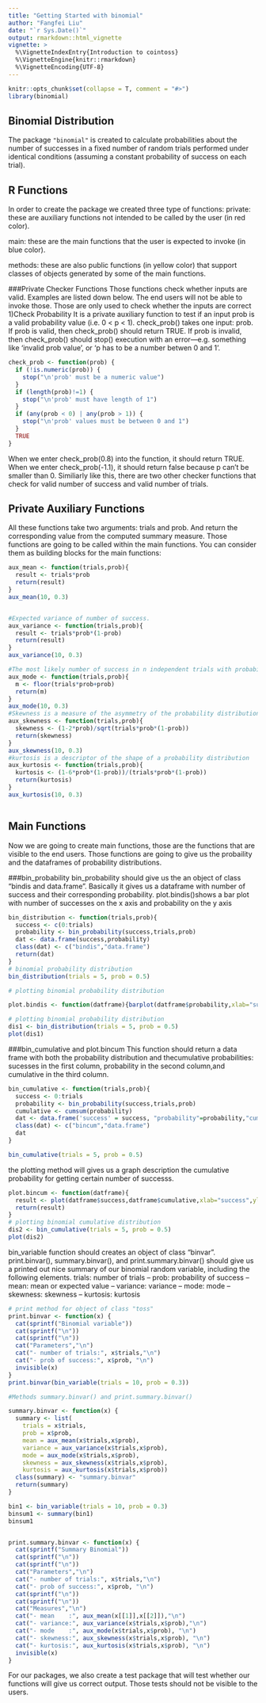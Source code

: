 ```yaml
---
title: "Getting Started with binomial"
author: "Fangfei Liu"
date: "`r Sys.Date()`"
output: rmarkdown::html_vignette
vignette: >
  %\VignetteIndexEntry{Introduction to cointoss}
  %\VignetteEngine{knitr::rmarkdown}
  %\VignetteEncoding{UTF-8}
---
```

```r
knitr::opts_chunk$set(collapse = T, comment = "#>")
library(binomial)
```

## Binomial Distribution

The package `"binomial"` is created to calculate probabilities about the number of successes in a fixed number of random trials performed
under identical conditions (assuming a constant probability of success on each trial).


## R Functions

In order to create the package we created three type of functions:
private: these are auxiliary functions not intended to be called by the user (in red
color).

main: these are the main functions that the user is expected to invoke (in blue color).

methods: these are also public functions (in yellow color) that support classes of
objects generated by some of the main functions.

###Private Checker Functions
Those functions check whether inputs are valid. Examples are listed down below. The end users will not be able to invoke those. Those are only used to check whether the inputs are correct
1)Check Probability
It is a private auxiliary function to test if an input prob is a valid probability value (i.e. 0 < p < 1). check_prob() takes one input: prob. If prob is valid, then check_prob() should return TRUE. If prob is invalid, then check_prob() should stop() execution with an error—e.g. something like 'invalid prob value', or 'p has to be a number betwen 0 and 1'.
```r
check_prob <- function(prob) {
  if (!is.numeric(prob)) {
    stop("\n'prob' must be a numeric value")
  }
  if (length(prob)!=1) {
    stop("\n'prob' must have length of 1")
  }
  if (any(prob < 0) | any(prob > 1)) {
    stop("\n'prob' values must be between 0 and 1")
  }
  TRUE
}
```
When we enter check_prob(0.8) into the function, it should return TRUE. When we enter check_prob(-1.1), it should return false because p can't be smaller than 0. Similiarly like this, there are two other checker functions that check for valid number of success and valid number of trials.


## Private Auxiliary Functions

All these functions take two arguments: trials and prob. And return the corresponding
value from the computed summary measure. Those functions are going to be called within the main functions. You can consider them as building blocks for the main functions:

```r
aux_mean <- function(trials,prob){
  result <- trials*prob
  return(result)
}
aux_mean(10, 0.3)


#Expected variance of number of success.
aux_variance <- function(trials,prob){
  result <- trials*prob*(1-prob)
  return(result)
}
aux_variance(10, 0.3)

#The most likely number of success in n independent trials with probability p
aux_mode <- function(trials,prob){
  m <- floor(trials*prob+prob)
  return(m)
}
aux_mode(10, 0.3)
#Skewness is a measure of the asymmetry of the probability distribution of a random variable about its mean.
aux_skewness <- function(trials,prob){
  skewness <- (1-2*prob)/sqrt(trials*prob*(1-prob))
  return(skewness)
}
aux_skewness(10, 0.3)
#kurtosis is a descriptor of the shape of a probability distribution
aux_kurtosis <- function(trials,prob){
  kurtosis <- (1-6*prob*(1-prob))/(trials*prob*(1-prob))
  return(kurtosis)
}
aux_kurtosis(10, 0.3)



```
## Main Functions

Now we are going to create main functions, those are the functions that are visible to the end users. Those functions are going to give us the probaility and the dataframes of probability distributions. 

###bin_probability
bin_probability should give us the an object of class "bindis and data.frame". Basically it gives us a dataframe with number of success and their corresponding probability. 
plot.bindis()shows a bar plot with number of successes on the x axis and probability on the y axis

```r
bin_distribution <- function(trials,prob){
  success <- c(0:trials)
  probability <- bin_probability(success,trials,prob)
  dat <- data.frame(success,probability)
  class(dat) <- c("bindis","data.frame")
  return(dat)
}
# binomial probability distribution
bin_distribution(trials = 5, prob = 0.5)

# plotting binomial probability distribution

plot.bindis <- function(datframe){barplot(datframe$probability,xlab="success",ylab="probability",names.arg = datframe$success,col="blue")}

# plotting binomial probability distribution
dis1 <- bin_distribution(trials = 5, prob = 0.5)
plot(dis1)
```

###bin_cumulative and plot.bincum
This function should return a data frame with both the probability distribution and thecumulative probabilities: sucesses in the first column, probability in the second column,and cumulative in the third column.

```r
bin_cumulative <- function(trials,prob){
  success <- 0:trials
  probability <- bin_probability(success,trials,prob)
  cumulative <- cumsum(probability)
  dat <- data.frame('success' = success, "probability"=probability,"cumulative"= cumulative)
  class(dat) <- c("bincum","data.frame")
  dat
}

bin_cumulative(trials = 5, prob = 0.5)
```

the plotting method will gives us a graph description the cumulative probability for getting certain number of successs. 

```r
plot.bincum <- function(datframe){
  result <- plot(datframe$success,datframe$cumulative,xlab="success",ylab="probability",type="o")
  return(result)
}
# plotting binomial cumulative distribution
dis2 <- bin_cumulative(trials = 5, prob = 0.5)
plot(dis2)
```
bin_variable function should creates an object of class "binvar". print.binvar(), summary.binvar(), and print.summary.binvar() should give us a printed out nice summary of our binomial random variable, including the following elements.
trials: number of trials
– prob: probability of success
– mean: mean or expected value
– variance: variance
– mode: mode
– skewness: skewness
– kurtosis: kurtosis
```r
# print method for object of class "toss"
print.binvar <- function(x) {
  cat(sprintf("Binomial variable"))
  cat(sprintf("\n"))
  cat(sprintf("\n"))
  cat("Parameters","\n")
  cat("- number of trials:", x$trials,"\n")
  cat("- prob of success:", x$prob, "\n")
  invisible(x)
}
print.binvar(bin_variable(trials = 10, prob = 0.3))

#Methods summary.binvar() and print.summary.binvar()

summary.binvar <- function(x) {
  summary <- list(
    trials = x$trials,
    prob = x$prob,
    mean = aux_mean(x$trials,x$prob),
    variance = aux_variance(x$trials,x$prob),
    mode = aux_mode(x$trials,x$prob),
    skewness = aux_skewness(x$trials,x$prob),
    kurtosis = aux_kurtosis(x$trials,x$prob))
  class(summary) <- "summary.binvar"
  return(summary)
}

bin1 <- bin_variable(trials = 10, prob = 0.3)
binsum1 <- summary(bin1)
binsum1


print.summary.binvar <- function(x) {
  cat(sprintf("Summary Binomial"))
  cat(sprintf("\n"))
  cat(sprintf("\n"))
  cat("Parameters","\n")
  cat("- number of trials:", x$trials,"\n")
  cat("- prob of success:", x$prob, "\n")
  cat(sprintf("\n"))
  cat(sprintf("\n"))
  cat("Measures","\n")
  cat("- mean    :", aux_mean(x[[1]],x[[2]]),"\n")
  cat("- variance:", aux_variance(x$trials,x$prob),"\n")
  cat("- mode    :", aux_mode(x$trials,x$prob), "\n")
  cat("- skewness:", aux_skewness(x$trials,x$prob), "\n")
  cat("- kurtosis:", aux_kurtosis(x$trials,x$prob), "\n")
  invisible(x)
}
```


For our packages, we also create a test package that will test whether our functions will give us correct output. Those tests should not be visible to the users. 
